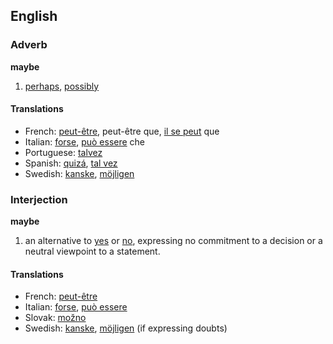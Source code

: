 ==English==
===Adverb===
'''maybe'''

# [[perhaps]], [[possibly]]

====Translations====
*French: [[peut-être]], peut-être que, [[il se peut]] que
*Italian: [[forse]], [[può essere]] che
*Portuguese: [[talvez]]
*Spanish: [[quizá]], [[tal vez]]
*Swedish: [[kanske]], [[möjligen]]

===Interjection=== <!--really a sentence replacement, as it doesn't end in an exclamation mark-->
'''maybe'''
# an alternative to [[yes]] or [[no]], expressing no commitment to a decision or a neutral viewpoint to a statement.

====Translations====
*French: [[peut-être]]
*Italian: [[forse]], [[può essere]]
*Slovak: [[možno]]
*Swedish: [[kanske]], [[möjligen]] (if expressing doubts)